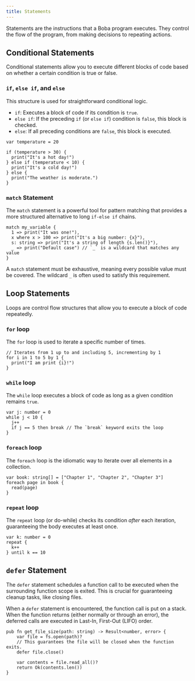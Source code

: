 ```yaml
---
title: Statements
---
```


Statements are the instructions that a Boba program executes. They control the flow of the program, from making decisions to repeating actions.

## Conditional Statements

Conditional statements allow you to execute different blocks of code based on whether a certain condition is true or false.

### `if`, `else if`, and `else`

This structure is used for straightforward conditional logic.

-   `if`: Executes a block of code if its condition is `true`.
-   `else if`: If the preceding `if` (or `else if`) condition is `false`, this block is checked.
-   `else`: If all preceding conditions are `false`, this block is executed.

```boba
var temperature = 20

if (temperature > 30) {
  print("It's a hot day!")
} else if (temperature < 10) {
  print("It's a cold day!")
} else {
  print("The weather is moderate.")
}
```

### `match` Statement

The `match` statement is a powerful tool for pattern matching that provides a more structured alternative to long `if-else if` chains.

```boba
match my_variable {
  1 => print("It was one!"),
  x where x > 100 => print("It's a big number: {x}"),
  s: string => print("It's a string of length {s.len()}"),
  _ => print("Default case") // `_` is a wildcard that matches any value
}
```

A `match` statement must be exhaustive, meaning every possible value must be covered. The wildcard `_` is often used to satisfy this requirement.

## Loop Statements

Loops are control flow structures that allow you to execute a block of code repeatedly.

### `for` loop

The `for` loop is used to iterate a specific number of times.

```boba
// Iterates from 1 up to and including 5, incrementing by 1
for i in 1 to 5 by 1 {
  print("I am print {i}!")
}
```

### `while` loop

The `while` loop executes a block of code as long as a given condition remains `true`.

```boba
var j: number = 0
while j < 10 {
  j++
  if j == 5 then break // The `break` keyword exits the loop
}
```

### `foreach` loop

The `foreach` loop is the idiomatic way to iterate over all elements in a collection.

```boba
var book: string[] = ["Chapter 1", "Chapter 2", "Chapter 3"]
foreach page in book {
  read(page)
}
```

### `repeat` loop

The `repeat` loop (or do-while) checks its condition *after* each iteration, guaranteeing the body executes at least once.

```boba
var k: number = 0
repeat {
  k++
} until k == 10
```

## `defer` Statement

The `defer` statement schedules a function call to be executed when the surrounding function scope is exited. This is crucial for guaranteeing cleanup tasks, like closing files.

When a `defer` statement is encountered, the function call is put on a stack. When the function returns (either normally or through an error), the deferred calls are executed in Last-In, First-Out (LIFO) order.

```boba
pub fn get_file_size(path: string) -> Result<number, error> {
    var file = fs.open(path)?
    // This guarantees the file will be closed when the function exits.
    defer file.close()

    var contents = file.read_all()?
    return Ok(contents.len())
}